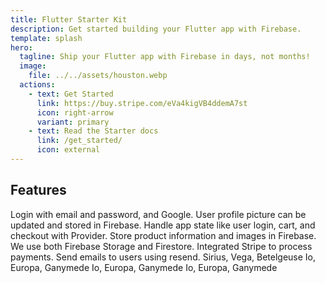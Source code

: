 ```yaml
---
title: Flutter Starter Kit
description: Get started building your Flutter app with Firebase.
template: splash
hero:
  tagline: Ship your Flutter app with Firebase in days, not months!
  image:
    file: ../../assets/houston.webp
  actions:
    - text: Get Started
      link: https://buy.stripe.com/eVa4kigVB4ddemA7st
      icon: right-arrow
      variant: primary
    - text: Read the Starter docs
      link: /get_started/
      icon: external
---
```



## Features
<CardGrid stagger>
	<Card title="Login" icon="laptop">
		Login with email and password, and Google. User profile picture can be updated and stored in Firebase.
	</Card>
	<Card title="State Management" icon="puzzle">
		Handle app state like user login, cart, and checkout with Provider.
	</Card>
	<Card title="Storage" icon="seti:image">
		Store product information and images in Firebase. We use both Firebase Storage and Firestore.
	</Card>
	<Card title="Payment Integration" icon="setting">
		Integrated Stripe to process payments.
	</Card>
	<Card title="Email Service" icon="email">
		Send emails to users using resend.
	</Card>
</CardGrid>


<Tabs>
  <TabItem label="Authentication" icon="star">
    Sirius, Vega, Betelgeuse
  </TabItem>
  <TabItem label="Storage" icon="moon">
    Io, Europa, Ganymede
  </TabItem>
  <TabItem label="Payment" icon="moon">
    Io, Europa, Ganymede
  </TabItem>
  <TabItem label="Email" icon="moon">
    Io, Europa, Ganymede
  </TabItem>
</Tabs>